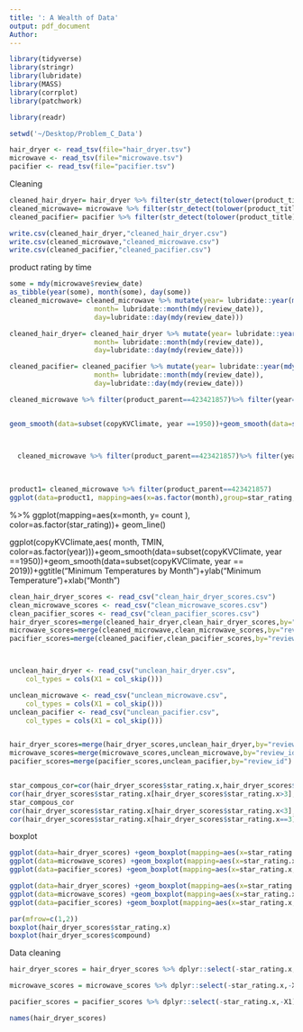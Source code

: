 ```yaml
---
title: ': A Wealth of Data'
output: pdf_document
Author: 
---
```

```r
library(tidyverse)
library(stringr)
library(lubridate)
library(MASS)
library(corrplot)
library(patchwork)
```




```r
library(readr)

setwd('~/Desktop/Problem_C_Data')

hair_dryer <- read_tsv(file="hair_dryer.tsv")
microwave <- read_tsv(file="microwave.tsv")
pacifier <- read_tsv(file="pacifier.tsv")
```
Cleaning

```r
cleaned_hair_dryer= hair_dryer %>% filter(str_detect(tolower(product_title), "dryer"))
cleaned_microwave= microwave %>% filter(str_detect(tolower(product_title), "microwave"))
cleaned_pacifier= pacifier %>% filter(str_detect(tolower(product_title), "pacifier"))
```

```r
write.csv(cleaned_hair_dryer,"cleaned_hair_dryer.csv")
write.csv(cleaned_microwave,"cleaned_microwave.csv")
write.csv(cleaned_pacifier,"cleaned_pacifier.csv")
```

product rating by time
```r
some = mdy(microwave$review_date)
as_tibble(year(some), month(some), day(some))
cleaned_microwave= cleaned_microwave %>% mutate(year= lubridate::year(mdy(review_date)),
                     month= lubridate::month(mdy(review_date)),
                     day=lubridate::day(mdy(review_date)))

cleaned_hair_dryer= cleaned_hair_dryer %>% mutate(year= lubridate::year(mdy(review_date)),
                     month= lubridate::month(mdy(review_date)),
                     day=lubridate::day(mdy(review_date)))

cleaned_pacifier= cleaned_pacifier %>% mutate(year= lubridate::year(mdy(review_date)),
                     month= lubridate::month(mdy(review_date)),
                     day=lubridate::day(mdy(review_date)))

```


```r

cleaned_microwave %>% filter(product_parent==423421857)%>% filter(year==2015) %>% filter(month==7)%>%  ggplot() +geom_point(mapping=aes(x=review_date,y= star_rating))


geom_smooth(data=subset(copyKVClimate, year ==1950))+geom_smooth(data=subset(copyKVClimate, year == 2019))



  cleaned_microwave %>% filter(product_parent==423421857)%>% filter(year==2015)   %>% ggplot()+ geom_histogram(mapping=aes(x=star_rating, fill=as.factor(monnth)),position="dodge",binwidth=0.7) + scale_fill_manual(breaks=1:12, values=c())
  
  
  
product1= cleaned_microwave %>% filter(product_parent==423421857)
ggplot(data=product1, mapping=aes(x=as.factor(month),group=star_rating,  color=as.factor(star_rating))) + geom_line(stat="count")+geom_point(stat="count")+facet_wrap(product1$year)
```
 %>% ggplot(mapping=aes(x=month, y= count ), color=as.factor(star_rating))+ geom_line()
 
 
 ggplot(copyKVClimate,aes( month, TMIN, color=as.factor(year)))+geom_smooth(data=subset(copyKVClimate, year ==1950))+geom_smooth(data=subset(copyKVClimate, year == 2019))+ggtitle("Minimum Temperatures by Month")+ylab("Minimum Temperature")+xlab("Month")

```r
clean_hair_dryer_scores <- read_csv("clean_hair_dryer_scores.csv")
clean_microwave_scores <- read_csv("clean_microwave_scores.csv")
clean_pacifier_scores <- read_csv("clean_pacifier_scores.csv")
hair_dryer_scores=merge(cleaned_hair_dryer,clean_hair_dryer_scores,by="review_id")
microwave_scores=merge(cleaned_microwave,clean_microwave_scores,by="review_id")
pacifier_scores=merge(cleaned_pacifier,clean_pacifier_scores,by="review_id")



unclean_hair_dryer <- read_csv("unclean_hair_dryer.csv", 
    col_types = cols(X1 = col_skip()))

unclean_microwave <- read_csv("unclean_microwave.csv", 
    col_types = cols(X1 = col_skip()))
unclean_pacifier <- read_csv("unclean_pacifier.csv", 
    col_types = cols(X1 = col_skip()))


hair_dryer_scores=merge(hair_dryer_scores,unclean_hair_dryer,by="review_id")
microwave_scores=merge(microwave_scores,unclean_microwave,by="review_id")
pacifier_scores=merge(pacifier_scores,unclean_pacifier,by="review_id")



```


```r
star_compous_cor=cor(hair_dryer_scores$star_rating.x,hair_dryer_scores$compound)
cor(hair_dryer_scores$star_rating.x[hair_dryer_scores$star_rating.x>3],hair_dryer_scores$compound[hair_dryer_scores$star_rating.x>3] )
star_compous_cor
cor(hair_dryer_scores$star_rating.x[hair_dryer_scores$star_rating.x<3],hair_dryer_scores$compound[hair_dryer_scores$star_rating.x<3] )
cor(hair_dryer_scores$star_rating.x[hair_dryer_scores$star_rating.x==3],hair_dryer_scores$compound[hair_dryer_scores$star_rating.x==3] )
```

boxplot
```r
ggplot(data=hair_dryer_scores) +geom_boxplot(mapping=aes(x=star_rating.x, y=compound,group=star_rating.x))+ggtitle("hair dryer")+
ggplot(data=microwave_scores) +geom_boxplot(mapping=aes(x=star_rating.x, y=compound,group=star_rating.x))+ggtitle("microwave")+
ggplot(data=pacifier_scores) +geom_boxplot(mapping=aes(x=star_rating.x, y=compound,group=star_rating.x))+ggtitle("pacifier")
```


```r
ggplot(data=hair_dryer_scores) +geom_boxplot(mapping=aes(x=star_rating.x, y=compound_unclean,group=star_rating.x))+ggtitle("hair dryer")+
ggplot(data=microwave_scores) +geom_boxplot(mapping=aes(x=star_rating.x, y=compound_unclean,group=star_rating.x))+ggtitle("microwave")+
ggplot(data=pacifier_scores) +geom_boxplot(mapping=aes(x=star_rating.x, y=compound_unclean,group=star_rating.x))+ggtitle("pacifier")
```


```r
par(mfrow=c(1,2))
boxplot(hair_dryer_scores$star_rating.x)
boxplot(hair_dryer_scores$compound)
```
Data cleaning 
```r
hair_dryer_scores = hair_dryer_scores %>% dplyr::select(-star_rating.x,-X1) %>% dplyr::rename(star_rating =star_rating.y)

microwave_scores = microwave_scores %>% dplyr::select(-star_rating.x,-X1) %>% dplyr::rename(star_rating =star_rating.y)

pacifier_scores = pacifier_scores %>% dplyr::select(-star_rating.x,-X1) %>% dplyr::rename(star_rating =star_rating.y)
```


```r
names(hair_dryer_scores)
```

```r

```

